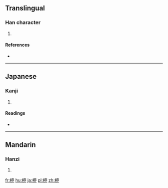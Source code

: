 ==Translingual==

===Han character===
{{Han char|rn=75|rad=木|as=07|sn=11|four=|canj=DMLS}}

# {{defn|Han|sort=木07}}

====References====
* {{Han ref|kx=0527.150|dkj=14816|dj=0916.080|hdz=21212.020|uh=687A|ud=26746}}

----

==Japanese==

===Kanji===
{{ja-kanji|grade=|rs=木07}}

# {{defn|lang=ja|sort=木07}}

====Readings====
* {{ja-readings|on=[[りゅう]] (ryū)|kun=[[やなぎ]] (yanagi)}}

----

==Mandarin==

===Hanzi===
{{cmn-hanzi|pin=[[liǔ]] ([[liu3]])|wg=liu<sup>3</sup>}}

# {{defn|lang=cmn|sort=木07}}

[[fr:桺]]
[[hu:桺]]
[[ja:桺]]
[[pl:桺]]
[[zh:桺]]